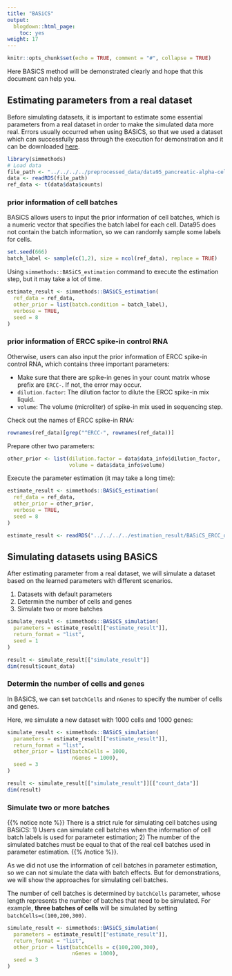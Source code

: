 ```yaml
---
title: "BASiCS"
output:
  blogdown::html_page:
    toc: yes
weight: 17
---
```


<!-- github markdown built using 
rmarkdown::render("vignettes/BASiCS.Rmd", output_format = rmarkdown::github_document())
-->

```r
knitr::opts_chunk$set(echo = TRUE, comment = "#", collapse = TRUE)
```
Here BASiCS method will be demonstrated clearly and hope that this document can help you.

## Estimating parameters from a real dataset

Before simulating datasets, it is important to estimate some essential parameters from a real dataset in order to make the simulated data more real. Errors usually occurred when using BASiCS, so that we used a dataset which can successfully pass through the execution for demonstration and it can be downloaded [here](https://zenodo.org/record/8251596/files/data95_pancreatic-alpha-cell-maturation_zhang.rds?download=1).

```r
library(simmethods)
# Load data
file_path <- "../../../../preprocessed_data/data95_pancreatic-alpha-cell-maturation_zhang.rds"
data <- readRDS(file_path)
ref_data <- t(data$data$counts)
```

### prior information of cell batches
BASiCS allows users to input the prior information of cell batches, which is a numeric vector that specifies the batch label for each cell. Data95 does not contain the batch information, so we can randomly sample some labels for cells.

```r
set.seed(666)
batch_label <- sample(c(1,2), size = ncol(ref_data), replace = TRUE)
```

Using `simmethods::BASiCS_estimation` command to execute the estimation step, but it may take a lot of time.

```r
estimate_result <- simmethods::BASiCS_estimation(
  ref_data = ref_data,
  other_prior = list(batch.condition = batch_label),
  verbose = TRUE,
  seed = 8
)
```


### prior information of ERCC spike-in control RNA

Otherwise, users can also input the prior information of ERCC spike-in control RNA, which contains three important parameters:

- Make sure that there are spike-in genes in your count matrix whose prefix are `ERCC-`. If not, the error may occur.
- `dilution.factor`: The dilution factor to dilute the ERCC spike-in mix liquid.
- `volume`: The volume (microliter) of spike-in mix used in sequencing step.

Check out the names of ERCC spike-in RNA:

```r
rownames(ref_data)[grep("^ERCC-", rownames(ref_data))]
```

Prepare other two parameters:

```r
other_prior <- list(dilution.factor = data$data_info$dilution_factor,
                    volume = data$data_info$volume)
```

Execute the parameter estimation (it may take a long time):

```r
estimate_result <- simmethods::BASiCS_estimation(
  ref_data = ref_data,
  other_prior = other_prior,
  verbose = TRUE,
  seed = 8
)
```

```r
estimate_result <- readRDS("../../../../estimation_result/BASiCS_ERCC_data95_pancreatic-alpha-cell-maturation_zhang_estimation_result.rds")[[1]]
```


## Simulating datasets using BASiCS

After estimating parameter from a real dataset, we will simulate a dataset based on the learned parameters with different scenarios.

1. Datasets with default parameters
2. Determin the number of cells and genes
3. Simulate two or more batches

```r
simulate_result <- simmethods::BASiCS_simulation(
  parameters = estimate_result[["estimate_result"]],
  return_format = "list",
  seed = 1
)
```

```r
result <- simulate_result[["simulate_result"]]
dim(result$count_data)
```

### Determin the number of cells and genes

In BASiCS, we can set `batchCells` and `nGenes` to specify the number of cells and genes.

Here, we simulate a new dataset with 1000 cells and 1000 genes:

```r
simulate_result <- simmethods::BASiCS_simulation(
  parameters = estimate_result[["estimate_result"]],
  return_format = "list",
  other_prior = list(batchCells = 1000,
                     nGenes = 1000),
  seed = 3
)
```


```r
result <- simulate_result[["simulate_result"]][["count_data"]]
dim(result)
```


### Simulate two or more batches

{{% notice note %}}
There is a strict rule for simulating cell batches using BASiCS: 1) Users can simulate cell batches when the information of cell batch labels is used for parameter estimation; 2) The number of the simulated batches must be equal to that of the real cell batches used in parameter estimation.
{{% /notice %}}.

As we did not use the information of cell batches in parameter estimation, so we can not simulate the data with batch effects. But for demonstrations, we will show the approaches for simulating cell batches.

The number of cell batches is determined by `batchCells` parameter, whose length represents the number of batches that need to be simulated. For example, **three batches of cells** will be simulated by setting `batchCells=c(100,200,300)`.

```r
simulate_result <- simmethods::BASiCS_simulation(
  parameters = estimate_result[["estimate_result"]],
  return_format = "list",
  other_prior = list(batchCells = c(100,200,300),
                     nGenes = 1000),
  seed = 3
)
```
